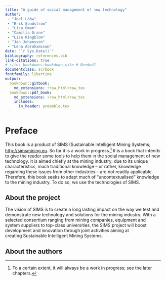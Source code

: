 ```yaml
---
title: "A guide of social management of new technology"
author: 
 - "Joel Lööw"
 - "Erik Sundström"
 - "Lisa Öman"
 - "Camilla Grane"
 - "Lisa Ringblom" 
 - "Jan Johansson"
 - "Lena Abrahamsson"
date: "`r Sys.Date()`"
bibliography: references.bib
link-citations: true
# site: bookdown::bookdown_site # Needed?
documentclass: scrbook
fontfamily: libertine
output:
  bookdown::gitbook:
    md_extensions: +raw_html+raw_tex
  bookdown::pdf_book:
    md_extensions: +raw_html+raw_tex
    includes:
      in_header: preamble.tex
---
```


# Preface {-}

This book is a product of SIMS (Sustainable Intelligent Mining Systems;
<http://simsmining.eu>. So far it is a work in progress.^[To a certain
extent, it will always be a work in progress; see the later chapters.]
It is a book that intends to give the reader some tools to help them in
the social management of new technology. It is aimed chiefly at the
mining industry; due to its unique characteristics, much traditional
knowledge -- or rather, knowledge regarding these issues from other
industries -- are not readily applicable. Therefore, this book seeks to
adapt much of "uncontextualised" knowledge to the mining industry. To do
so, we use the technologies of SIMS.

## About the project {-}

The vision of SIMS is to create a long lasting impact on the way we test
and demonstrate new technology and solutions for the mining industry.
With a selected consortium ranging from mining companies, equipment and
system suppliers to top-class universities, the SIMS project will boost
development and innovation through joint activities aiming at
creating Sustainable Intelligent Mining Systems.

## About the authors {-}
